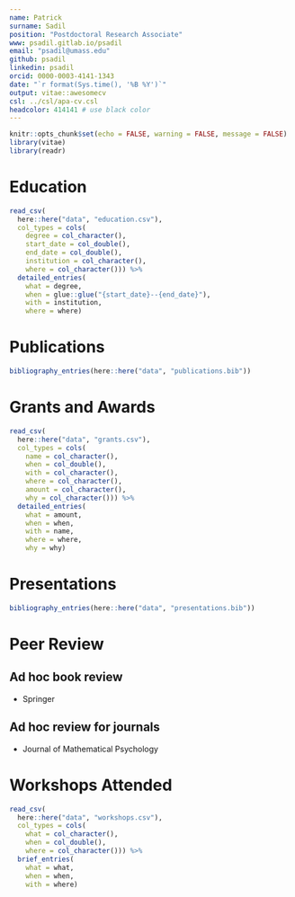 ```yaml
---
name: Patrick
surname: Sadil
position: "Postdoctoral Research Associate"
www: psadil.gitlab.io/psadil
email: "psadil@umass.edu"
github: psadil
linkedin: psadil
orcid: 0000-0003-4141-1343
date: "`r format(Sys.time(), '%B %Y')`"
output: vitae::awesomecv
csl: ../csl/apa-cv.csl 
headcolor: 414141 # use black color
---
```


```r
knitr::opts_chunk$set(echo = FALSE, warning = FALSE, message = FALSE)
library(vitae)
library(readr)
```

# Education

```r
read_csv(
  here::here("data", "education.csv"),
  col_types = cols(
    degree = col_character(),
    start_date = col_double(),
    end_date = col_double(),
    institution = col_character(),
    where = col_character())) %>%
  detailed_entries(
    what = degree,
    when = glue::glue("{start_date}--{end_date}"),
    with = institution,
    where = where)
```

# Publications

```r
bibliography_entries(here::here("data", "publications.bib"))
```

# Grants and Awards

```r
read_csv(
  here::here("data", "grants.csv"),
  col_types = cols(
    name = col_character(),
    when = col_double(),
    with = col_character(),
    where = col_character(),
    amount = col_character(),
    why = col_character())) %>% 
  detailed_entries(
    what = amount,
    when = when,
    with = name,
    where = where,
    why = why)
```

# Presentations

```r
bibliography_entries(here::here("data", "presentations.bib"))
```


# Peer Review

## Ad hoc book review

- Springer

## Ad hoc review for journals 

- Journal of Mathematical Psychology

# Workshops Attended

```r
read_csv(
  here::here("data", "workshops.csv"),
  col_types = cols(
    what = col_character(),
    when = col_double(),
    where = col_character())) %>% 
  brief_entries(
    what = what,
    when = when,
    with = where)
```


